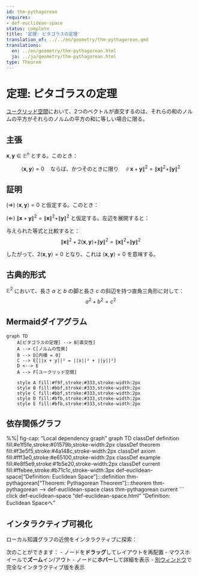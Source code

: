 ```yaml
---
id: thm-pythagorean
requires:
- def-euclidean-space
status: complete
title: '定理: ピタゴラスの定理'
translation_of: ../../en/geometry/thm-pythagorean.qmd
translations:
  en: ../en/geometry/thm-pythagorean.html
  ja: ../ja/geometry/thm-pythagorean.html
type: Theorem
---
```


# 定理: ピタゴラスの定理 {#thm-pythagorean}

[ユークリッド空間](def-euclidean-space.qmd)において、2つのベクトルが直交するのは、それらの和のノルムの平方がそれらのノルムの平方の和に等しい場合に限る。

## 主張

$\mathbf{x}, \mathbf{y} \in \mathbb{E}^n$ とする。このとき：

$$\langle \mathbf{x}, \mathbf{y} \rangle = 0 \quad \text{ならば、かつそのときに限り} \quad \|\mathbf{x} + \mathbf{y}\|^2 = \|\mathbf{x}\|^2 + \|\mathbf{y}\|^2$$

## 証明

($\Rightarrow$) $\langle \mathbf{x}, \mathbf{y} \rangle = 0$ と仮定する。このとき：
\begin{align}
\|\mathbf{x} + \mathbf{y}\|^2 &= \langle \mathbf{x} + \mathbf{y}, \mathbf{x} + \mathbf{y} \rangle \\
&= \langle \mathbf{x}, \mathbf{x} \rangle + 2\langle \mathbf{x}, \mathbf{y} \rangle + \langle \mathbf{y}, \mathbf{y} \rangle \\
&= \|\mathbf{x}\|^2 + 2 \cdot 0 + \|\mathbf{y}\|^2 \\
&= \|\mathbf{x}\|^2 + \|\mathbf{y}\|^2
\end{align}

($\Leftarrow$) $\|\mathbf{x} + \mathbf{y}\|^2 = \|\mathbf{x}\|^2 + \|\mathbf{y}\|^2$ と仮定する。左辺を展開すると：
\begin{align}
\|\mathbf{x} + \mathbf{y}\|^2 &= \|\mathbf{x}\|^2 + 2\langle \mathbf{x}, \mathbf{y} \rangle + \|\mathbf{y}\|^2
\end{align}

与えられた等式と比較すると：
$$\|\mathbf{x}\|^2 + 2\langle \mathbf{x}, \mathbf{y} \rangle + \|\mathbf{y}\|^2 = \|\mathbf{x}\|^2 + \|\mathbf{y}\|^2$$

したがって、$2\langle \mathbf{x}, \mathbf{y} \rangle = 0$ となり、これは $\langle \mathbf{x}, \mathbf{y} \rangle = 0$ を意味する。

## 古典的形式

$\mathbb{E}^2$ において、長さ $a$ と $b$ の脚と長さ $c$ の斜辺を持つ直角三角形に対して：
$$a^2 + b^2 = c^2$$

## Mermaidダイアグラム

```mermaid
graph TD
    A[ピタゴラスの定理] --> B[直交性]
    A --> C[ノルムの性質]
    B --> D[内積 = 0]
    C --> E[||x + y||² = ||x||² + ||y||²]
    D <--> E
    A --> F[ユークリッド空間]

    style A fill:#f9f,stroke:#333,stroke-width:2px
    style B fill:#bbf,stroke:#333,stroke-width:2px
    style C fill:#bbf,stroke:#333,stroke-width:2px
    style D fill:#bfb,stroke:#333,stroke-width:2px
    style E fill:#bfb,stroke:#333,stroke-width:2px
```

## 依存関係グラフ

%%| fig-cap: "Local dependency graph"
graph TD
    classDef definition fill:#e1f5fe,stroke:#01579b,stroke-width:2px
    classDef theorem fill:#f3e5f5,stroke:#4a148c,stroke-width:2px
    classDef axiom fill:#fff3e0,stroke:#e65100,stroke-width:2px
    classDef example fill:#e8f5e9,stroke:#1b5e20,stroke-width:2px
    classDef current fill:#ffebee,stroke:#b71c1c,stroke-width:3px
    def-euclidean-space["Definition: Euclidean Space"]:::definition
    thm-pythagorean["Theorem: Pythagorean Theorem"]:::theorem
    thm-pythagorean --> def-euclidean-space
    class thm-pythagorean current
```
    click def-euclidean-space "def-euclidean-space.html" "Definition: Euclidean Spaceへ"

## インタラクティブ可視化

ローカル知識グラフの近傍をインタラクティブに探索：

::: {.graph-viz data-id="thm-pythagorean" data-width="700" data-height="500"}
:::

次のことができます：
- ノードを**ドラッグ**してレイアウトを再配置
- マウスホイールで**ズーム**イン/アウト
- ノードに**ホバー**して詳細を表示
- [別ウィンドウ](../../output/interactive/thm-pythagorean.html){target="_blank"}で完全なインタラクティブ版を表示
